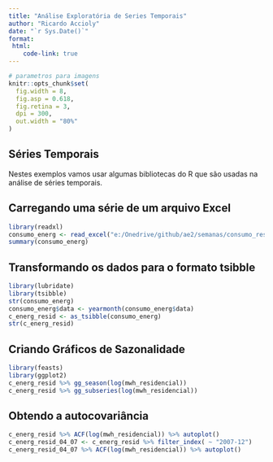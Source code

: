 ```yaml
---
title: "Análise Exploratória de Series Temporais"
author: "Ricardo Accioly"
date: "`r Sys.Date()`"
format:
 html:
    code-link: true
---
```


```r
# parametros para imagens
knitr::opts_chunk$set(
  fig.width = 8,
  fig.asp = 0.618,
  fig.retina = 3,
  dpi = 300,
  out.width = "80%"
)
```

## Séries Temporais

Nestes exemplos vamos usar algumas bibliotecas do R que são usadas na análise de séries temporais.

## Carregando uma série de um arquivo Excel

```r
library(readxl)
consumo_energ <- read_excel("e:/Onedrive/github/ae2/semanas/consumo_residencial.xlsx")
summary(consumo_energ)
```

## Transformando os dados para o formato tsibble

```r
library(lubridate)
library(tsibble)
str(consumo_energ)
consumo_energ$data <- yearmonth(consumo_energ$data)
c_energ_resid <- as_tsibble(consumo_energ)
str(c_energ_resid)
```

## Criando Gráficos de Sazonalidade

```r
library(feasts)
library(ggplot2)
c_energ_resid %>% gg_season(log(mwh_residencial))
c_energ_resid %>% gg_subseries(log(mwh_residencial))

```

## Obtendo a autocovariância

```r
c_energ_resid %>% ACF(log(mwh_residencial)) %>% autoplot()
c_energ_resid_04_07 <- c_energ_resid %>% filter_index( ~ "2007-12")
c_energ_resid_04_07 %>% ACF(log(mwh_residencial)) %>% autoplot()

```

